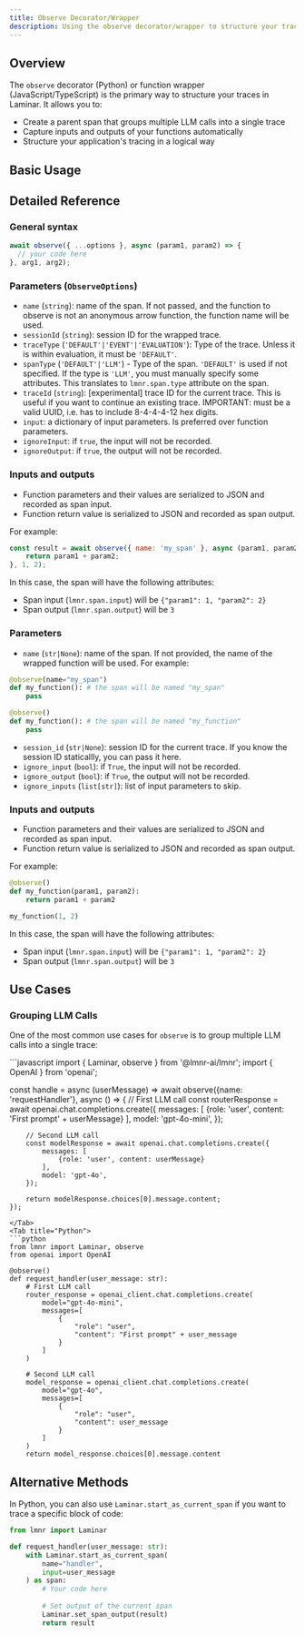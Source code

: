 ```yaml
---
title: Observe Decorator/Wrapper
description: Using the observe decorator/wrapper to structure your traces
---
```



## Overview

The `observe` decorator (Python) or function wrapper (JavaScript/TypeScript) is the primary way to structure your traces in Laminar. It allows you to:

- Create a parent span that groups multiple LLM calls into a single trace
- Capture inputs and outputs of your functions automatically
- Structure your application's tracing in a logical way

## Basic Usage

<ObserveExample />

## Detailed Reference

<Tabs>
<Tab title="JavaScript/TypeScript">

### General syntax

```javascript
await observe({ ...options }, async (param1, param2) => {
  // your code here
}, arg1, arg2);
```

### Parameters (`ObserveOptions`)
- `name` (`string`): name of the span. If not passed, and the function to observe is not an anonymous arrow function, the function name will be used.
- `sessionId` (`string`): session ID for the wrapped trace.
- `traceType` (`'DEFAULT'|'EVENT'|'EVALUATION'`): Type of the trace. Unless it is within evaluation, it must be `'DEFAULT'`.
- `spanType` (`'DEFAULT'|'LLM'`) - Type of the span. `'DEFAULT'` is used if not specified. If the type is `'LLM'`,
   you must manually specify some attributes. This translates to `lmnr.span.type` attribute on the span.
- `traceId` (`string`): [experimental] trace ID for the current trace. This is useful if you want to continue an existing trace.
IMPORTANT: must be a valid UUID, i.e. has to include 8-4-4-4-12 hex digits.
- `input`: a dictionary of input parameters. Is preferred over function parameters.
- `ignoreInput`: if `true`, the input will not be recorded.
- `ignoreOutput`: if `true`, the output will not be recorded.

### Inputs and outputs
- Function parameters and their values are serialized to JSON and recorded as span input.
- Function return value is serialized to JSON and recorded as span output.

For example:

```javascript
const result = await observe({ name: 'my_span' }, async (param1, param2) => {
    return param1 + param2;
}, 1, 2);
```

In this case, the span will have the following attributes:
- Span input (`lmnr.span.input`) will be `{"param1": 1, "param2": 2}`
- Span output (`lmnr.span.output`) will be `3`
</Tab>
<Tab title="Python">

### Parameters

- `name` (`str|None`): name of the span. If not provided, the name of the wrapped function will be used.
For example:
```python
@observe(name="my_span")
def my_function(): # the span will be named "my_span"
    pass

@observe()
def my_function(): # the span will be named "my_function"
    pass
```

- `session_id` (`str|None`): session ID for the current trace. If you know the session ID staticallly, you can pass it here.
- `ignore_input` (`bool`): if `True`, the input will not be recorded.
- `ignore_output` (`bool`): if `True`, the output will not be recorded.
- `ignore_inputs` (`list[str]`): list of input parameters to skip.

### Inputs and outputs
- Function parameters and their values are serialized to JSON and recorded as span input.
- Function return value is serialized to JSON and recorded as span output.

For example:
```python
@observe()
def my_function(param1, param2):
    return param1 + param2

my_function(1, 2)
```

In this case, the span will have the following attributes:
- Span input (`lmnr.span.input`) will be `{"param1": 1, "param2": 2}`
- Span output (`lmnr.span.output`) will be `3`
</Tab>
</Tabs>

## Use Cases

### Grouping LLM Calls

One of the most common use cases for `observe` is to group multiple LLM calls into a single trace:

<Tabs>
<Tab title="JavaScript/TypeScript">
```javascript
import { Laminar, observe } from '@lmnr-ai/lmnr';
import { OpenAI } from 'openai';

const handle = async (userMessage) => 
    await observe({name: 'requestHandler'}, async () => {
        // First LLM call
        const routerResponse = await openai.chat.completions.create({
            messages: [
                {role: 'user', content: 'First prompt' + userMessage}
            ],
            model: 'gpt-4o-mini',
        });
        
        // Second LLM call
        const modelResponse = await openai.chat.completions.create({
            messages: [
                {role: 'user', content: userMessage}
            ],
            model: 'gpt-4o',
        });

        return modelResponse.choices[0].message.content;
    });
```
</Tab>
<Tab title="Python">
```python
from lmnr import Laminar, observe
from openai import OpenAI

@observe()
def request_handler(user_message: str):
    # First LLM call
    router_response = openai_client.chat.completions.create(
        model="gpt-4o-mini",
        messages=[
            {
                "role": "user",
                "content": "First prompt" + user_message
            }
        ]
    )
    
    # Second LLM call
    model_response = openai_client.chat.completions.create(
        model="gpt-4o",
        messages=[
            {
                "role": "user",
                "content": user_message
            }
        ]
    )
    return model_response.choices[0].message.content
```
</Tab>
</Tabs>

## Alternative Methods

In Python, you can also use `Laminar.start_as_current_span` if you want to trace a specific block of code:

```python
from lmnr import Laminar

def request_handler(user_message: str):
    with Laminar.start_as_current_span(
        name="handler",
        input=user_message
    ) as span:
        # Your code here
        
        # Set output of the current span
        Laminar.set_span_output(result)
        return result
``` 